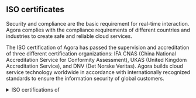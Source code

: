 ## ISO certificates

Security and compliance are the basic requirement for real-time interaction. Agora complies with the compliance requirements of different countries and industries to create safe and reliable cloud services.

The ISO certification of Agora has passed the supervision and accreditation of three different certification organizations: IFA CNAS (China National Accreditation Service for Conformity Assessment), UKAS (United Kingdom Accreditation Service), and DNV (Det Norske Veritas). Agora builds cloud service technology worldwide in accordance with internationally recognized standards to ensure the information security of global customers.

<details>
<summary>ISO certifications of <Vg k="COMPANY" /></summary>

#### ISO/IEC 27001: 2013

ISO/IEC 27001: 2013 is the most authoritative, widely accepted and applied system certification standard in the field of information security. This system covers the information security management during the global operation and maintenance of Agora's cloud platform for real-time engagement.

Click to download the certificates:

- [ISO/IEC 27001:2013](https://web-cdn.agora.io/docs-files/1603255742705)
- [GB/T 22080-2016/ISO/IEC 27001:2013](https://web-cdn.agora.io/docs-files/1603255771896)

#### ISO/IEC 27017: 2015

ISO/IEC 27017: 2015 is a supplementary standard to ISO 27001, which provides information security implementation specifications for cloud service providers.

Click to download the certificate: [ISO/IEC 27017:2015](https://web-cdn.agora.io/docs-files/1603255839735)

#### ISO/IEC 27018: 2019

ISO/IEC 27018: 2019 is a supplementary standard to ISO 27001, which provides implementation specifications for the protection of personal information for cloud service providers.

Click to download the certificate: [ISO/IEC 27018:2019](https://web-cdn.agora.io/docs-files/1603255917566)

#### ISO/IEC 27701: 2019

ISO/IEC 27701: 2019 is a privacy extension to ISO/IEC 27001 information security management and ISO/IEC 27002 security controls. It is an international standard system of management systems that provides guidance on the protection of personal privacy, including how organizations should manage personal information.

Click to download the certificate: [ISO/IEC 27701: 2019](https://web-cdn.agora.io/docs-files/1638761744198)

</details>
